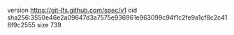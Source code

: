 version https://git-lfs.github.com/spec/v1
oid sha256:3550e46e2a09647d3a7575e936961e963099c94f1c2fe9a1cf8c2c418f9c2555
size 739
